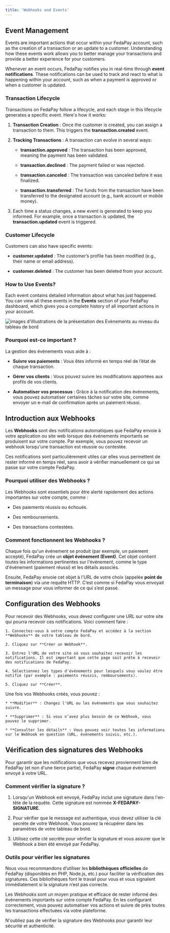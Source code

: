 ```yaml
---
title: 'Webhooks and Events'
---
```


## Event Management

Events are important actions that occur within your FedaPay account, such as the creation of a transaction or an update to a customer. Understanding how these events work allows you to better manage your transactions and provide a better experience for your customers.

Whenever an event occurs, FedaPay notifies you in real-time through **event notifications**. These notifications can be used to track and react to what is happening within your account, such as when a payment is approved or when a customer is updated.

### Transaction Lifecycle

Transactions on FedaPay follow a lifecycle, and each stage in this lifecycle generates a specific event. Here's how it works:

1. **Transaction Creation** :  Once the customer is created, you can assign a transaction to them. This triggers the **transaction.created** event.

2. **Tracking Transactions** :  A transaction can evolve in several ways:

   * **transaction.approved** : The transaction has been approved, meaning the payment has been validated.

   * **transaction.declined** : The payment failed or was rejected.

   * **transaction.canceled** : The transaction was canceled before it was finalized.

   * **transaction.transferred** : The funds from the transaction have been transferred to the designated account (e.g., bank account or mobile money).

3. Each time a status changes, a new event is generated to keep you informed. For example, once a transaction is updated, the **transaction.updated** event is triggered.

### Customer Lifecycle

Customers can also have specific events:

* **customer.updated** : The customer’s profile has been modified (e.g., their name or email address).

* **customer.deleted** : The customer has been deleted from your account.

### How to Use Events?

Each event contains detailed information about what has just happened. You can view all these events in the **Events** section of your FedaPay dashboard, which gives you a complete history of all important actions in your account.

![images d’illlustrations de la présentation des Evènements au niveau du tableau de bord](https://res.cloudinary.com/dvilp6td2/image/upload/v1731926324/Events-presentation_pou7bt.png)

### Pourquoi est-ce important ?

La gestion des événements vous aide à :

* **Suivre vos paiements** : Vous êtes informé en temps réel de l’état de chaque transaction.

* **Gérer vos clients** : Vous pouvez suivre les modifications apportées aux profils de vos clients.

* **Automatiser vos processus** : Grâce à la notification des événements, vous pouvez automatiser certaines tâches sur votre site, comme envoyer un e-mail de confirmation après un paiement réussi.

## Introduction aux Webhooks

Les **Webhooks** sont des notifications automatiques que FedaPay envoie à votre application ou site web lorsque des événements importants se produisent sur votre compte. Par exemple, vous pouvez recevoir un webhook lorsqu'une transaction est réussie ou contestée.

Ces notifications sont particulièrement utiles car elles vous permettent de rester informé en temps réel, sans avoir à vérifier manuellement ce qui se passe sur votre compte FedaPay.

### Pourquoi utiliser des Webhooks ?

Les Webhooks sont essentiels pour être alerté rapidement des actions importantes sur votre compte, comme :

* Des paiements réussis ou échoués.

* Des remboursements.

* Des transactions contestées.

### Comment fonctionnent les Webhooks ?

Chaque fois qu'un événement se produit (par exemple, un paiement accepté), FedaPay crée un **objet événement (Event)**. Cet objet contient toutes les informations pertinentes sur l'événement, comme le type d'événement (paiement réussi) et les détails associés.

Ensuite, FedaPay envoie cet objet à l'URL de votre choix (appelée **point de terminaison**) via une requête HTTP. C’est comme si FedaPay vous envoyait un message pour vous informer de ce qui s’est passé.

## Configuration des Webhooks

<Steps>
  <Step title="Créer un Webhook">
    Pour recevoir des Webhooks, vous devez configurer une URL sur votre site qui pourra recevoir ces notifications. Voici comment faire :

    1. Connectez-vous à votre compte FedaPay et accédez à la section **Webhooks** de votre tableau de bord.

    2. Cliquez sur **Créer un Webhook**.

    3. Entrez l'URL de votre site où vous souhaitez recevoir les notifications. Il est important que cette page soit prête à recevoir des notifications de FedaPay.

    4. Sélectionnez les types d'événements pour lesquels vous voulez être notifié (par exemple : paiements réussis, remboursements).

    5. Cliquez sur **Créer**.
  </Step>

  <Step title="Gérer vos Webhooks">
    Une fois vos Webhooks créés, vous pouvez :

    * **Modifier** : Changez l'URL ou les événements que vous souhaitez suivre.

    * **Supprimer** : Si vous n’avez plus besoin de ce Webhook, vous pouvez le supprimer.

    * **Consulter les détails** : Vous pouvez voir toutes les informations sur le Webhook en question (URL, événements suivis, etc.).
  </Step>
</Steps>

## Vérification des signatures des Webhooks

Pour garantir que les notifications que vous recevez proviennent bien de FedaPay (et non d'une tierce partie), FedaPay **signe** chaque événement envoyé à votre URL.

### Comment vérifier la signature ?

1. Lorsqu'un Webhook est envoyé, FedaPay inclut une signature dans l'en-tête de la requête. Cette signature est nommée **X-FEDAPAY-SIGNATURE**.

2. Pour vérifier que le message est authentique, vous devez utiliser la clé secrète de votre Webhook. Vous pouvez la récupérer dans les paramètres de votre tableau de bord.

3. Utilisez cette clé secrète pour vérifier la signature et vous assurer que le Webhook a bien été envoyé par FedaPay.

### Outils pour vérifier les signatures

Nous vous recommandons d’utiliser les **bibliothèques officielles** de FedaPay (disponibles en PHP, Node.js, etc.) pour faciliter la vérification des signatures. Ces bibliothèques font le travail pour vous et vous signalent immédiatement si la signature n’est pas correcte.

Les Webhooks sont un moyen pratique et efficace de rester informé des événements importants sur votre compte FedaPay. En les configurant correctement, vous pouvez automatiser vos actions et suivre de près toutes les transactions effectuées via votre plateforme.

N'oubliez pas de vérifier la signature des Webhooks pour garantir leur sécurité et authenticité.